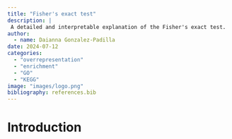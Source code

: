 ```yaml
---
title: "Fisher's exact test"
description: |
 A detailed and interpretable explanation of the Fisher's exact test.
author:
  - name: Daianna Gonzalez-Padilla
date: 2024-07-12
categories:
  - "overrepresentation"
  - "enrichment"
  - "GO"
  - "KEGG"
image: "images/logo.png"
bibliography: references.bib
---
```


# Introduction

